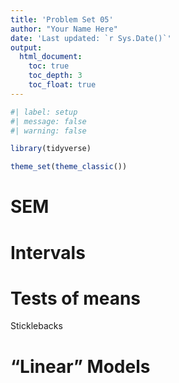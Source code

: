 ```yaml
---
title: 'Problem Set 05'
author: "Your Name Here"
date: 'Last updated: `r Sys.Date()`'
output:
  html_document:
    toc: true
    toc_depth: 3
    toc_float: true
---
```


```r
#| label: setup
#| message: false
#| warning: false

library(tidyverse)

theme_set(theme_classic())
```


# SEM

# Intervals

# Tests of means

Sticklebacks

# “Linear” Models


